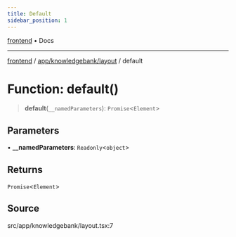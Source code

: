 ```yaml
---
title: Default
sidebar_position: 1
---
```


[frontend](../../../..) • Docs

***

[frontend](../../../..) / [app/knowledgebank/layout](..) / default

# Function: default()

> **default**(`__namedParameters`): `Promise`\<`Element`\>

## Parameters

• **\_\_namedParameters**: `Readonly`\<`object`\>

## Returns

`Promise`\<`Element`\>

## Source

src/app/knowledgebank/layout.tsx:7
